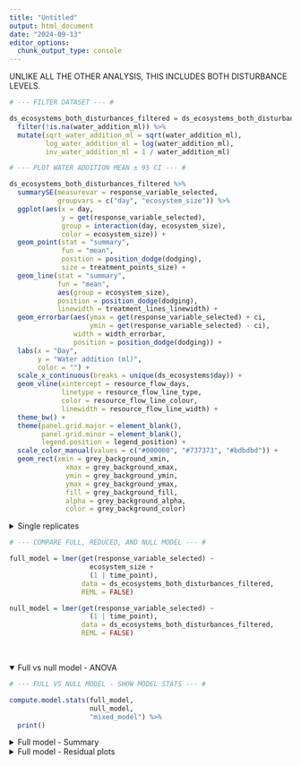 ```yaml
---
title: "Untitled"
output: html_document
date: "2024-09-13"
editor_options: 
  chunk_output_type: console
---
```


UNLIKE ALL THE OTHER ANALYSIS, THIS INCLUDES BOTH DISTURBANCE LEVELS. 

```r

# --- FILTER DATASET --- #

ds_ecosystems_both_disturbances_filtered = ds_ecosystems_both_disturbances %>%
  filter(!is.na(water_addition_ml)) %>%
  mutate(sqrt_water_addition_ml = sqrt(water_addition_ml),
         log_water_addition_ml = log(water_addition_ml),
         inv_water_addition_ml = 1 / water_addition_ml)
```

```r

# --- PLOT WATER ADDITION MEAN ± 95 CI --- #

ds_ecosystems_both_disturbances_filtered %>%
  summarySE(measurevar = response_variable_selected,
            groupvars = c("day", "ecosystem_size")) %>%
  ggplot(aes(x = day,
             y = get(response_variable_selected),
             group = interaction(day, ecosystem_size),
             color = ecosystem_size)) +
  geom_point(stat = "summary",
             fun = "mean",
             position = position_dodge(dodging),
             size = treatment_points_size) + 
  geom_line(stat = "summary",
            fun = "mean",
            aes(group = ecosystem_size),
            position = position_dodge(dodging),
            linewidth = treatment_lines_linewidth) +
  geom_errorbar(aes(ymax = get(response_variable_selected) + ci,
                    ymin = get(response_variable_selected) - ci),
                width = width_errorbar,
                position = position_dodge(dodging)) +
  labs(x = "Day",
       y = "Water addition (ml)",
       color = "") +
  scale_x_continuous(breaks = unique(ds_ecosystems$day)) +
  geom_vline(xintercept = resource_flow_days,
             linetype = resource_flow_line_type,
             color = resource_flow_line_colour,
             linewidth = resource_flow_line_width) +
  theme_bw() +
  theme(panel.grid.major = element_blank(),
        panel.grid.minor = element_blank(),
        legend.position = legend_position) +
  scale_color_manual(values = c("#000000", "#737373", "#bdbdbd")) +
  geom_rect(xmin = grey_background_xmin, 
              xmax = grey_background_xmax,
              ymin = grey_background_ymin, 
              ymax = grey_background_ymax, 
              fill = grey_background_fill, 
              alpha = grey_background_alpha,
              color = grey_background_color)
```

<details>
<summary>Single replicates</summary>
```r

# --- PLOT WATER ADDITION SINGLE REPLICATES --- #

ds_ecosystems_both_disturbances_filtered %>%
  ggplot(aes(x = day,
             y = get(response_variable_selected),
             group = interaction(culture_ID, day),
             color = ecosystem_size)) +
  geom_point() + 
  geom_line(aes(group = culture_ID)) +
  scale_x_continuous(breaks = unique(ds_ecosystems$day)) +
    theme_bw() +
    theme(panel.grid.major = element_blank(),
          panel.grid.minor = element_blank(),
          legend.position = legend_position) +
      geom_rect(xmin = grey_background_xmin, 
                xmax = grey_background_xmax,
                ymin = grey_background_ymin, 
                ymax = grey_background_ymax, 
                fill = grey_background_fill, 
                alpha = grey_background_alpha,
                color = grey_background_color) +
  labs(x = "Day",
       y = "Water addition (ml)",
       color = "") +
  scale_color_manual(values = c("#000000", "#737373", "#bdbdbd"))

```
</details>

```r

# --- COMPARE FULL, REDUCED, AND NULL MODEL --- #

full_model = lmer(get(response_variable_selected) ~
                    ecosystem_size +
                    (1 | time_point),
                  data = ds_ecosystems_both_disturbances_filtered,
                  REML = FALSE)

null_model = lmer(get(response_variable_selected) ~
                    (1 | time_point),
                  data = ds_ecosystems_both_disturbances_filtered,
                  REML = FALSE)
```

<br>

<details open="open">
<summary>Full vs null model - ANOVA</summary>
```r

# --- FULL VS NULL MODEL - SHOW MODEL STATS --- #

compute.model.stats(full_model,
                    null_model,
                    "mixed_model") %>%
  print()
```
</details>

<details>
<summary>Full model - Summary</summary>
```r

# --- FULL MODEL - SHOW SUMMARY --- #

print(summary(full_model), digits = 1)
```
</details>

<details>
<summary>Full model - Residual plots</summary>

```r

# --- FULL MODEL - SHOW RESIDUAL PLOTS --- #

create.res.vs.fit.ecos(ds_ecosystems_both_disturbances_filtered, full_model)
qqnorm(resid(full_model))
qqline(resid(full_model))
```
</details>